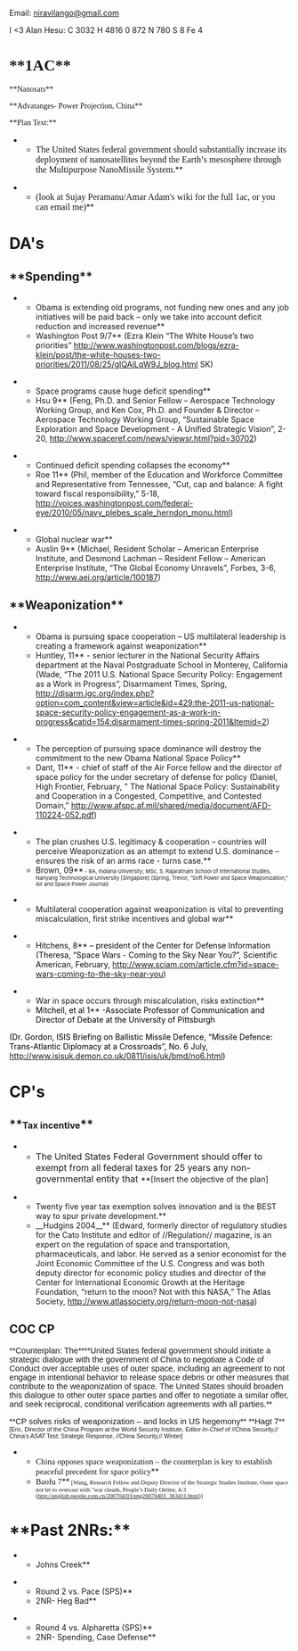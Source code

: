 Email: [[mailto:niravilango@gmail.com|niravilango@gmail.com]]

I <3 Alan Hesu:
C 3032 H 4816 0 872 N 780 S 8 Fe 4


=<span style="font-family: 'Times New Roman',serif;">**1AC**</span>= 


<span style="font-family: 'Times New Roman',serif;">**Nanosats**</span>


<span style="font-family: 'Times New Roman',serif;">**Advatanges- Power Projection, China**</span>


<span style="font-family: 'Times New Roman',serif;">**Plan Text:** </span>

**<span style="font-family: 'Times New Roman',serif; font-size: 12pt;">The United States federal government should substantially increase its deployment of nanosatellites beyond the Earth’s mesosphere through the Multipurpose NanoMissile System.</span>**

**<span style="font-family: 'Times New Roman',serif; font-size: 12pt;">(look at Sujay Peramanu/Amar Adam's wiki for the full 1ac, or you can email me)</span>**

=DA's= 
==**Spending**== 
**Obama is extending old programs, not funding new ones and any job initiatives will be paid back – only we take into account deficit reduction and increased revenue**
**Washington Post 9/7** (Ezra Klein “The White House’s two priorities” [[http://www.washingtonpost.com/blogs/ezra-klein/post/the-white-houses-two-priorities/2011/08/25/gIQAjLqW9J_blog.html]] SK)

**Space programs cause huge deficit spending**
**Hsu 9** (Feng, Ph.D. and Senior Fellow – Aerospace Technology Working Group, and Ken Cox, Ph.D. and Founder & Director – Aerospace Technology Working Group, “Sustainable Space Exploration and Space Development - A Unified Strategic Vision”, 2-20, http://www.spaceref.com/news/viewsr.html?pid=30702)

**Continued deficit spending collapses the economy**
**Roe 11** (Phil, member of the Education and Workforce Committee and Representative from Tennessee, “Cut, cap and balance: A fight toward fiscal responsibility,” 5-18, http://voices.washingtonpost.com/federal-eye/2010/05/navy_plebes_scale_herndon_monu.html)

**Global nuclear war**
**Auslin 9** (Michael, Resident Scholar – American Enterprise Institute, and Desmond Lachman – Resident Fellow – American Enterprise Institute, “The Global Economy Unravels”, Forbes, 3-6, http://www.aei.org/article/100187)

==**Weaponization**== 
**Obama is pursuing space cooperation – US multilateral leadership is creating a framework against weaponization**
**Huntley, 11** - senior lecturer in the National Security Affairs department at the Naval Postgraduate School in Monterey, California (Wade, “The 2011 U.S. National Space Security Policy: Engagement as a Work in Progress”, Disarmament Times, Spring, [[http://disarm.igc.org/index.php?option=com_content&view=article&id=429:the-2011-us-national-space-security-policy-engagement-as-a-work-in-progress&catid=154:disarmament-times-spring-2011&Itemid=2]])

**The perception of pursuing space dominance will destroy the commitment to the new Obama National Space Policy**
**Dant, 11** - chief of staff of the Air Force fellow and the director of space policy for the under secretary of defense for policy (Daniel, High Frontier, February, " The National Space Policy: Sustainability and Cooperation in a Congested, Competitive, and Contested Domain,” [[http://www.afspc.af.mil/shared/media/document/AFD-110224-052.pdf]])

**The plan crushes U.S. legitimacy & cooperation – countries will perceive Weaponization as an attempt to extend U.S. dominance – ensures the risk of an arms race - turns case.**
**Brown, 09**<span style="font-size: 7pt;"> - BA, Indiana University; MSc, S. Rajaratnam School of International Studies, Nanyang Technological University [Singapore] (Spring, Trevor, “Soft Power and Space Weaponization,” Air and Space Power Journal)</span>


**Multilateral cooperation against weaponization is vital to preventing miscalculation, first strike incentives and global war**

**<span style="color: #0d0d0d;">Hitchens, 8</span>**<span style="color: #0d0d0d;"> – president of the Center for Defense Information (Theresa, “Space Wars - Coming to the Sky Near You?”, Scientific American, February, [[http://www.sciam.com/article.cfm?id=space-wars-coming-to-the-sky-near-you]])</span>

**War in space occurs through miscalculation, risks extinction**
**<span style="color: black;">Mitchell, et al 1</span>**<span style="color: black;"> -Associate Professor of Communication and Director of Debate at the University of Pittsburgh</span>
<span style="color: black;">(Dr. Gordon, ISIS Briefing on Ballistic Missile Defence, “Missile Defence: Trans-Atlantic Diplomacy at a Crossroads”, No. 6 July, <span style="color: black;">[[http://www.isisuk.demon.co.uk/0811/isis/uk/bmd/no6.html]]</span>)</span>

== == 

=CP's= 
==**<span style="font-size: 12pt;">Tax incentive</span>**== 
**<span style="font-size: 12pt;">The United States Federal Government should offer to exempt from all federal taxes for 25 years any non-governmental entity that </span>**[Insert the objective of the plan]

**Twenty five year tax exemption solves innovation and is the BEST way to spur private development.**
**__Hudgins 2004__** (Edward, formerly director of regulatory studies for the Cato Institute and editor of //Regulation// magazine, is an expert on the regulation of space and transportation, pharmaceuticals, and labor. He served as a senior economist for the Joint Economic Committee of the U.S. Congress and was both deputy director for economic policy studies and director of the Center for International Economic Growth at the Heritage Foundation, “return to the moon? Not with this NASA,” The Atlas Society, http://www.atlassociety.org/return-moon-not-nasa)

==COC CP== 
<span style="font-family: Arial,Helvetica,sans-serif;">**<span style="font-size: 11pt;">Counterplan: The</span>****<span style="font-size: 11pt;">United States federal government should initiate a strategic dialogue with the government of China to negotiate a Code of Conduct over acceptable uses of outer space, including an agreement to not engage in intentional behavior to release space debris or other measures that contribute to the weaponization of space. The United States should broaden this dialogue to other outer space parties and offer to negotiate a similar offer, and seek reciprocal, conditional verification agreements with all parties.</span>**</span>

<span style="font-family: Arial,Helvetica,sans-serif;">**<span style="font-size: 11pt;">CP solves risks of weaponization – and locks in US hegemony</span>**</span>
<span style="font-family: Arial,Helvetica,sans-serif;">**<span style="font-size: 11pt;">Hagt 7</span>**<span style="font-size: 8pt;"> [Eric, Director of the China Program at the World Security Institute, Editor-In-Chief of //China Security,// China’s ASAT Test: Strategic Response, //China Security,// Winter]</span></span>

**<span style="font-family: Georgia,serif; font-size: 11pt;">China opposes space weaponization – the counterplan is key to establish peaceful precedent for space policy</span>**
**<span style="font-family: Georgia,serif; font-size: 11pt;">Baofu 7</span>**<span style="font-family: Georgia,serif; font-size: 8pt;"> [Wang, Research Fellow and Deputy Director of the Strategic Studies Institute, Outer space not let to overcast with "war clouds, People’s Daily Online, 4-3 (</span><span style="color: black; font-family: Georgia,serif; font-size: 8pt;">http://english.people.com.cn/200704/03/eng20070403_363411.html</span><span style="font-family: Georgia,serif; font-size: 8pt;">)]</span>



== == 
=**Past 2NRs:**= 

**Johns Creek**

**Round 2 vs. Pace (SPS)**
**2NR- Heg Bad**

**Round 4 vs. Alpharetta (SPS)**
**2NR- Spending, Case Defense**